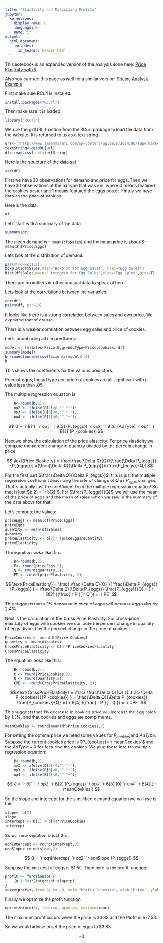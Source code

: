```yaml
---
title: "Elasticity and Maximizing Profits"
jupyter:
  kernelspec:
    display_name: R
    language: R
    name: ir
output:
  html_document:
    includes:
      in_header: header.html
---
```

This notebook is an expanded version of the analysis done here: 
[Price Elasticity with R](http://www.salemmarafi.com/code/price-elasticity-with-r)   

Also you can see this page as well for a similar version:
[Pricing Analysis Example](https://rstudio-pubs-static.s3.amazonaws.com/185880_f9e3e3ee84314609b531524dfa3f4f1b.html) 

First make sure RCurl is installed.

```r
install.packages("RCurl")
```

Then make sure it is loaded:

```r
library("RCurl")
```

We use the getURL function from the RCurl package to load the data from the website. It is returned to us as a text string. 

```r
url<- "http://www.salemmarafi.com/wp-content/uploads/2014/06/supermarket.csv"
textString<-getURL(url)
df<-read.csv(text=textString)
```

Here is the structure of the data set.

```r
str(df)
```

First we have 30 observations for demand and price for eggs. Then we have 30 observations of the ad type that was run, where 0 means featured the cookies poster and 1 means featured the eggs poster. Finally we have data on the price of cookies.  

Here is the data: 

```r
df
```

Let's start with a summary of the data:  

```r
summary(df)
```

The mean demand is `r mean(df$Sales)` and the mean price is about \$`r mean(df$Price.Eggs)`   

Lets look at the distribution of demand. 

```r
par(mfrow=c(1,2))
boxplot(df$Sales,main="Boxplot for Egg Sales", xlab="Egg Sales")
hist(df$Sales,main='Histogram for Egg Sales',xlab='Egg Sales',prob=T)
```

There are no outliers or other unusual data to speak of here. 

Lets look at the correlations between the variables.

```r
cor(df)
pairs(df, pch=20)
```

It looks like there is a strong correlation between sales and own price. We expected that of course.

There is a weaker correlation between egg sales and price of cookies. 

Let's model using all the predictors:
 
```r
model <- lm(Sales~Price.Eggs+Ad.Type+Price.Cookies, df)
summary(model)
b<-round(unname(coefficients(model)),2)
b
```

This shows the coefficients for the various predictors. 

Price of eggs, the ad type and price of cookies are all significant with p-value less than .05.    

The multiple regression equation is:    

```r
    B<-round(b,2);
    op2 <- ifelse(B[2]<0,"","+");
    op3 <- ifelse(B[3]<0,"","+");
    op4 <- ifelse(B[4]<0,"","+");
```
$$
    Q = `r B[1]` `r op2` 
        `r B[2]`(P_{eggs}) `r op3` 
	`r B[3]`(AdType) `r op4` 
	`r B[4]`(P_{cookies}) 
$$

Next we show the calculation of the price elasticity: For price elasticity we compute the percent change in quantity divided by the percent change in price. 

$$
\text{Price Elasticity} = \frac{\frac{\Delta Q}{Q}}{\frac{\Delta P_{eggs}}{P_{eggs}}}
			=(\frac{\Delta Q}{\Delta P_{eggs}})(\frac{P_{eggs}}{Q})
$$

For the first part $\frac{\Delta Q}{\Delta P_{eggs}}$, this is just the multiple regression coefficient describing the rate of change of $Q$ as $P_{eggs}$ changes. That is actually just the coefficient from the multiple regression equation! So that is just $b[2] = `r b[2]`$. For $\frac{P_{eggs}}{Q}$, we will use the mean of the price of eggs and the mean of sales which we saw in the summary of the data above for that. 

Let's compute the values:

```r
priceEggs <- mean(df$Price.Eggs)
priceEggs
quantity <- mean(df$Sales)
quantity
priceElasticity <- b[2]* (priceEggs/quantity)
priceElasticity
```

The equation looks like this: 

```r
    B<-round(b,2);
    P<- round(priceEggs,2);
    Q <- round(quantity,2);
    PE <- round(priceElasticity, 2);
```
$$
\text{PriceElasticity} =
    \frac{ \frac{\Delta Q}{Q} }{ \frac{\Delta P_{eggs}}{P_{eggs}} } =
    \frac{\Delta Q}{\Delta P_{eggs}} \frac{P_{eggs}}{Q} =
    (`r B[2]`)(\frac{`r P`}{`r Q`}) =
    `r PE`
$$

This suggests that a 1% decrease in price of eggs will increase egg sales by 2.4%.

Next is the calculation of the Cross Price Elasticity: For cross-price elasticity of eggs with cookies we compute the percent change in quantity of eggs divided by the percent change in the price of cookies: 

```r
PriceCookies <- mean(df$Price.Cookies)
Quantity <- mean(df$Sales)
CrossPriceElasticity <- b[4]*PriceCookies/Quantity
CrossPriceElasticity
```

The equation looks like this: 

```r
    B<-round(b,2);
    P <- round(PriceCookies,2);
    Q <- round(Quantity,2);
    CPE <- round(CrossPriceElasticity, 2);
```
$$
\text{CrossPriceElasticity} =
    \frac{ \frac{\Delta Q}{Q} }{ \frac{\Delta P_{cookies}}{P_{cookies}} } =
    \frac{\Delta Q}{\Delta P_{cookies}} \frac{P_{cookies}}{Q} =
    (`r B[4]`)(\frac{`r P`}{`r Q`}) =
    `r CPE`
$$

This suggests that 1% decrease in cookies price will increase the egg sales by 1.3%, and that cookies and eggs are compliments.

```r
meanCookies <- round(mean(df$Price.Cookies),2)
```
For setting the optimal price we need some values for $P_{cookies}$ and $AdType$. Suppose the current cookies price is $P_{cookies}=`r meanCookies`$ and the $AdType = 0$ for featuring the cookies. We plug these into the multiple regression equation:

```r
    B<-round(b,2);
    op2 <- ifelse(B[2]<0,"","+");
    op3 <- ifelse(B[3]<0,"","+");
    op4 <- ifelse(B[4]<0,"","+");
```
$$
    Q = `r B[1]` `r op2` 
        `r B[2]`(P_{eggs}) `r op3` 
	`r B[3]`(0) `r op4` 
	`r B[4]`(`r meanCookies`) 
$$

So the slope and intercept for the simplified demand equation we will use is this:

```r
slope<- b[2]
slope
intercept <- b[1] + b[4]*PriceCookies
intercept
```

So our new equation is just this:

```r
eqnIntercept <- round(intercept,2)
eqnSlope<-round(slope,2)
```
$$   
Q  = `r eqnIntercept` `r op2` `r eqnSlope`(P_{eggs})
$$

Suppose the unit cost of eggs is $1.50. Then here is the profit function:

```r
profit <- function(p) {
    (p-1.50)*(intercept+slope*p)
}
curve(profit, from=0, to =8, main="Profit Function", xlab="Price", ylab="Profit")
```

Finally we optimize the profit function:

```r
optimize(profit, lower=0, upper=8, maximum=TRUE)
```

The maximum profit occurs when the price is \$3.83 and the Profit is \$87.53.

So we would advise to set the price of eggs to \$3.83

$$ -3 $$
